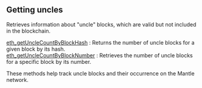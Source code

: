 ## Getting uncles

Retrieves information about "uncle" blocks, which are valid but not included in the blockchain.

[eth_getUncleCountByBlockHash](/mantle-api/gettinguncles/eth_getUncleCountByBlockHash) : Returns the number of uncle blocks for a given block by its hash.  \
[eth_getUncleCountByBlockNumber](/mantle-api/gettinguncles/eth_getUncleCountByBlockNumber) : Retrieves the number of uncle blocks for a specific block by its number.

These methods help track uncle blocks and their occurrence on the Mantle network.
